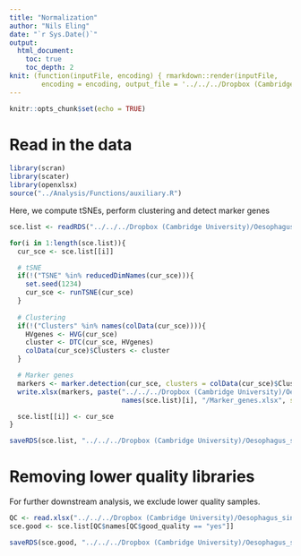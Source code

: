 ```yaml
---
title: "Normalization"
author: "Nils Eling"
date: "`r Sys.Date()`"
output: 
  html_document:
    toc: true
    toc_depth: 2
knit: (function(inputFile, encoding) { rmarkdown::render(inputFile, 
        encoding = encoding, output_file = '../../../Dropbox (Cambridge University)/Oesophagus_single_cell/Results/Reports/Normalization.html') })
---
```


```r
knitr::opts_chunk$set(echo = TRUE)
```

# Read in the data

```r
library(scran)
library(scater)
library(openxlsx)
source("../Analysis/Functions/auxiliary.R")
```

Here, we compute tSNEs, perform clustering and detect marker genes

```r
sce.list <- readRDS("../../../Dropbox (Cambridge University)/Oesophagus_single_cell/All_sce.rds")

for(i in 1:length(sce.list)){
  cur_sce <- sce.list[[i]]

  # tSNE
  if(!("TSNE" %in% reducedDimNames(cur_sce))){
    set.seed(1234)
    cur_sce <- runTSNE(cur_sce)
  }
  
  # Clustering
  if(!("Clusters" %in% names(colData(cur_sce)))){
    HVgenes <- HVG(cur_sce)
    cluster <- DTC(cur_sce, HVgenes)
    colData(cur_sce)$Clusters <- cluster
  }

  # Marker genes
  markers <- marker.detection(cur_sce, clusters = colData(cur_sce)$Clusters)
  write.xlsx(markers, paste("../../../Dropbox (Cambridge University)/Oesophagus_single_cell/Results/Marker_genes/Single_sample/", 
                            names(sce.list)[i], "/Marker_genes.xlsx", sep = ""))

  sce.list[[i]] <- cur_sce
}

saveRDS(sce.list, "../../../Dropbox (Cambridge University)/Oesophagus_single_cell/All_sce.rds")
```

# Removing lower quality libraries

For further downstream analysis, we exclude lower quality samples.

```r
QC <- read.xlsx("../../../Dropbox (Cambridge University)/Oesophagus_single_cell/Additional_files/Library_quality.xlsx")
sce.good <- sce.list[QC$names[QC$good_quality == "yes"]]

saveRDS(sce.good, "../../../Dropbox (Cambridge University)/Oesophagus_single_cell/High_quality_sce.rds")
```

